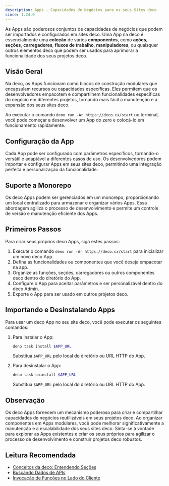 ```yaml
---
description: Apps - Capacidades de Negócios para os seus Sites deco
since: 1.24.0
---
```


As Apps são poderosos conjuntos de capacidades de negócios que podem ser
importados e configurados em sites deco. Uma App na deco é essencialmente uma
**coleção** de vários **componentes**, como **ações**, **seções**,
**carregadores**, **fluxos de trabalho**, **manipuladores**, ou quaisquer outros
elementos deco que podem ser usados para aprimorar a funcionalidade dos seus
projetos deco.

## Visão Geral

Na deco, os Apps funcionam como blocos de construção modulares que encapsulam
recursos ou capacidades específicas. Eles permitem que os desenvolvedores
empacotem e compartilhem funcionalidades específicas do negócio em diferentes
projetos, tornando mais fácil a manutenção e a expansão dos seus sites deco.

Ao executar o comando `deno run -Ar https://deco.cx/start` no terminal, você
pode começar a desenvolver um App do zero e colocá-lo em funcionamento
rapidamente.

## Configuração da App

Cada App pode ser configurado com parâmetros específicos, tornando-o versátil e
adaptável a diferentes casos de uso. Os desenvolvedores podem importar e
configurar Apps em seus sites deco, permitindo uma integração perfeita e
personalização da funcionalidade.

## Suporte a Monorepo

Os deco Apps podem ser gerenciados em um monorepo, proporcionando um local
centralizado para armazenar e organizar vários Apps. Essa abordagem agiliza o
processo de desenvolvimento e permite um controle de versão e manutenção
eficiente dos Apps.

## Primeiros Passos

Para criar seus próprios deco Apps, siga estes passos:

1. Execute o comando `deno run -Ar https://deco.cx/start` para inicializar um
   novo deco App.
2. Defina as funcionalidades ou componentes que você deseja empacotar na app.
3. Organize as funções, seções, carregadores ou outros componentes deco dentro
   do diretório do App.
4. Configure o App para aceitar parâmetros e ser personalizável dentro do deco
   Admin.
5. Exporte o App para ser usado em outros projetos deco.

## Importando e Desinstalando Apps

Para usar um deco App no seu site deco, você pode executar os seguintes
comandos:

1. Para instalar o App:

   ```sh
   deno task install $APP_URL
   ```

   Substitua `$APP_URL` pelo local do diretório ou URL HTTP do App.

2. Para desinstalar o App:

   ```sh
   deno task uninstall $APP_URL
   ```

   Substitua `$APP_URL` pelo local do diretório ou URL HTTP do App.

## Observação

Os deco Apps fornecem um mecanismo poderoso para criar e compartilhar
capacidades de negócios reutilizáveis em seus projetos deco. Ao organizar
componentes em Apps modulares, você pode melhorar significativamente a
manutenção e a escalabilidade dos seus sites deco. Sinta-se à vontade para
explorar as Apps existentes e criar os seus próprios para agilizar o processo de
desenvolvimento e construir projetos deco robustos.

## Leitura Recomendada

- [Conceitos da deco: Entendendo Seções](https://deco.cx/docs/pt-br/concepts/section)
- [Buscando Dados de APIs](https://deco.cx/docs/pt-br/developing-guide/fetching-data)
- [Invocação de Funções no Lado do Cliente](https://deco.cx/docs/pt-br/developing-capabilities/islands/fetching-data-client)
